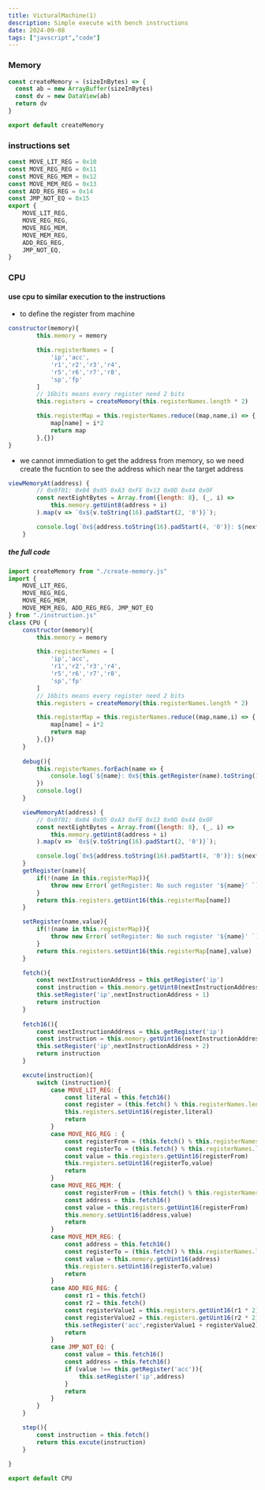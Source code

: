 ```yaml
---
title: VicturalMachine(1)
description: Simple execute with bench instructions
date: 2024-09-08
tags: ["javscript","code"]
---
```



### Memory

```javascript
const createMemory = (sizeInBytes) => {
  const ab = new ArrayBuffer(sizeInBytes)
  const dv = new DataView(ab)
  return dv
}

export default createMemory
```

### instructions set

```javascript
const MOVE_LIT_REG = 0x10
const MOVE_REG_REG = 0x11
const MOVE_REG_MEM = 0x12
const MOVE_MEM_REG = 0x13
const ADD_REG_REG = 0x14
const JMP_NOT_EQ = 0x15
export {
    MOVE_LIT_REG,
    MOVE_REG_REG,
    MOVE_REG_MEM,
    MOVE_MEM_REG,
    ADD_REG_REG,
    JMP_NOT_EQ,
}
```

### CPU

#### use cpu to similar execution to the instructions

- to define the register from machine

```javascript
constructor(memory){
        this.memory = memory

        this.registerNames = [
            'ip','acc',
            'r1','r2','r3','r4',
            'r5','r6','r7','r8',
            'sp','fp'
        ]
        // 16bits means every register need 2 bits
        this.registers = createMemory(this.registerNames.length * 2)

        this.registerMap = this.registerNames.reduce((map,name,i) => {
            map[name] = i*2
            return map
        },{})
}
```

- we cannot immediation to get the address from memory, so we need create the fucntion to see the address which near the target address
```javascript
viewMemoryAt(address) {
        // 0x0f01: 0x04 0x05 0xA3 0xFE 0x13 0x0D 0x44 0x0F
        const nextEightBytes = Array.from({length: 8}, (_, i) =>
            this.memory.getUint8(address + i)
        ).map(v => `0x${v.toString(16).padStart(2, '0')}`);

        console.log(`0x${address.toString(16).padStart(4, '0')}: ${nextEightBytes.join(' ')}`);
    }
```

##### the full code

```javascript
import createMemory from "./create-memory.js"
import {
    MOVE_LIT_REG,
    MOVE_REG_REG,
    MOVE_REG_MEM,
    MOVE_MEM_REG, ADD_REG_REG, JMP_NOT_EQ
} from "./instruction.js"
class CPU {
    constructor(memory){
        this.memory = memory

        this.registerNames = [
            'ip','acc',
            'r1','r2','r3','r4',
            'r5','r6','r7','r8',
            'sp','fp'
        ]
        // 16bits means every register need 2 bits
        this.registers = createMemory(this.registerNames.length * 2)

        this.registerMap = this.registerNames.reduce((map,name,i) => {
            map[name] = i*2
            return map
        },{})
    }
    
    debug(){
        this.registerNames.forEach(name => {
            console.log(`${name}: 0x${this.getRegister(name).toString(16).padStart(4,'0')}`)
        })
        console.log()
    }

    viewMemoryAt(address) {
        // 0x0f01: 0x04 0x05 0xA3 0xFE 0x13 0x0D 0x44 0x0F
        const nextEightBytes = Array.from({length: 8}, (_, i) =>
            this.memory.getUint8(address + i)
        ).map(v => `0x${v.toString(16).padStart(2, '0')}`);

        console.log(`0x${address.toString(16).padStart(4, '0')}: ${nextEightBytes.join(' ')}`);
    }
    getRegister(name){
        if(!(name in this.registerMap)){
            throw new Error(`getRegister: No such register '${name}' `)
        }
        return this.registers.getUint16(this.registerMap[name])
    }

    setRegister(name,value){
        if(!(name in this.registerMap)){
            throw new Error(`setRegister: No such register '${name}' `)
        }
        return this.registers.setUint16(this.registerMap[name],value)
    }

    fetch(){
        const nextInstructionAddress = this.getRegister('ip')
        const instruction = this.memory.getUint8(nextInstructionAddress)
        this.setRegister('ip',nextInstructionAddress + 1)
        return instruction
    }
    
    fetch16(){
        const nextInstructionAddress = this.getRegister('ip')
        const instruction = this.memory.getUint16(nextInstructionAddress)
        this.setRegister('ip',nextInstructionAddress + 2)
        return instruction
    }

    excute(instruction){
        switch (instruction){
            case MOVE_LIT_REG: {
                const literal = this.fetch16()
                const register = (this.fetch() % this.registerNames.length) * 2
                this.registers.setUint16(register,literal)
                return
            }
            case MOVE_REG_REG : {
                const registerFrom = (this.fetch() % this.registerNames.length) * 2
                const registerTo = (this.fetch() % this.registerNames.length) * 2
                const value = this.registers.getUint16(registerFrom)
                this.registers.setUint16(registerTo,value)
                return
            }
            case MOVE_REG_MEM: {
                const registerFrom = (this.fetch() % this.registerNames.length) * 2
                const address = this.fetch16()
                const value = this.registers.getUint16(registerFrom)
                this.memory.setUint16(address,value)
                return
            }
            case MOVE_MEM_REG: {
                const address = this.fetch16()
                const registerTo = (this.fetch() % this.registerNames.length) * 2
                const value = this.memory.getUint16(address)
                this.registers.setUint16(registerTo,value)
                return
            }
            case ADD_REG_REG: {
                const r1 = this.fetch()
                const r2 = this.fetch()
                const registerValue1 = this.registers.getUint16(r1 * 2)
                const registerValue2 = this.registers.getUint16(r2 * 2)
                this.setRegister('acc',registerValue1 + registerValue2)
                return
            }
            case JMP_NOT_EQ: {
                const value = this.fetch16()
                const address = this.fetch16()
                if (value !== this.getRegister('acc')){
                    this.setRegister('ip',address)
                }
                return
            }
        }
    }

    step(){
        const instruction = this.fetch()
        return this.excute(instruction)
    }
    
}

export default CPU
```
